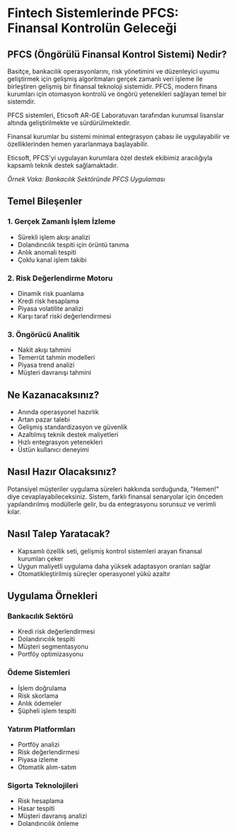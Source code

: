 # Fintech Sistemlerinde PFCS: Finansal Kontrolün Geleceği


## PFCS (Öngörülü Finansal Kontrol Sistemi) Nedir?

Basitçe, bankacılık operasyonlarını, risk yönetimini ve düzenleyici uyumu geliştirmek için gelişmiş algoritmaları gerçek zamanlı veri işleme ile birleştiren gelişmiş bir finansal teknoloji sistemidir. PFCS, modern finans kurumları için otomasyon kontrolü ve öngörü yetenekleri sağlayan temel bir sistemdir.

PFCS sistemleri, Eticsoft AR-GE Laboratuvarı tarafından kurumsal lisanslar altında geliştirilmekte ve sürdürülmektedir.

Finansal kurumlar bu sistemi minimal entegrasyon çabası ile uygulayabilir ve özelliklerinden hemen yararlanmaya başlayabilir.

Eticsoft, PFCS'yi uygulayan kurumlara özel destek ekibimiz aracılığıyla kapsamlı teknik destek sağlamaktadır.


*Örnek Vaka: Bankacılık Sektöründe PFCS Uygulaması*

## Temel Bileşenler

### 1. Gerçek Zamanlı İşlem İzleme
- Sürekli işlem akışı analizi
- Dolandırıcılık tespiti için örüntü tanıma
- Anlık anomali tespiti
- Çoklu kanal işlem takibi

### 2. Risk Değerlendirme Motoru
- Dinamik risk puanlama
- Kredi risk hesaplama
- Piyasa volatilite analizi
- Karşı taraf riski değerlendirmesi

### 3. Öngörücü Analitik
- Nakit akışı tahmini
- Temerrüt tahmin modelleri
- Piyasa trend analizi
- Müşteri davranışı tahmini

## Ne Kazanacaksınız?

- Anında operasyonel hazırlık
- Artan pazar talebi
- Gelişmiş standardizasyon ve güvenlik
- Azaltılmış teknik destek maliyetleri
- Hızlı entegrasyon yetenekleri
- Üstün kullanıcı deneyimi

## Nasıl Hazır Olacaksınız?

Potansiyel müşteriler uygulama süreleri hakkında sorduğunda, "Hemen!" diye cevaplayabileceksiniz. Sistem, farklı finansal senaryolar için önceden yapılandırılmış modüllerle gelir, bu da entegrasyonu sorunsuz ve verimli kılar.

## Nasıl Talep Yaratacak?

- Kapsamlı özellik seti, gelişmiş kontrol sistemleri arayan finansal kurumları çeker
- Uygun maliyetli uygulama daha yüksek adaptasyon oranları sağlar
- Otomatikleştirilmiş süreçler operasyonel yükü azaltır

## Uygulama Örnekleri

### Bankacılık Sektörü
- Kredi risk değerlendirmesi
- Dolandırıcılık tespiti
- Müşteri segmentasyonu
- Portföy optimizasyonu

### Ödeme Sistemleri
- İşlem doğrulama
- Risk skorlama
- Anlık ödemeler
- Şüpheli işlem tespiti

### Yatırım Platformları
- Portföy analizi
- Risk değerlendirmesi
- Piyasa izleme
- Otomatik alım-satım

### Sigorta Teknolojileri
- Risk hesaplama
- Hasar tespiti
- Müşteri davranış analizi
- Dolandırıcılık önleme